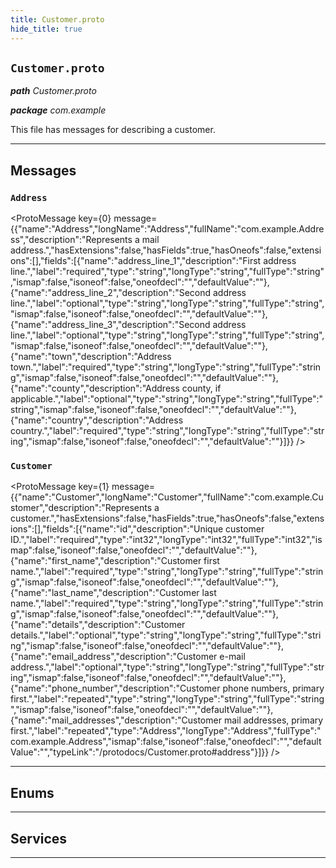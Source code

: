 ```yaml
---
title: Customer.proto
hide_title: true
---
```



## `Customer.proto`
_**path** Customer.proto_

_**package** com.example_

This file has messages for describing a customer.

---

## Messages


### `Address`
<ProtoMessage key={0} message={{"name":"Address","longName":"Address","fullName":"com.example.Address","description":"Represents a mail address.","hasExtensions":false,"hasFields":true,"hasOneofs":false,"extensions":[],"fields":[{"name":"address_line_1","description":"First address line.","label":"required","type":"string","longType":"string","fullType":"string","ismap":false,"isoneof":false,"oneofdecl":"","defaultValue":""},{"name":"address_line_2","description":"Second address line.","label":"optional","type":"string","longType":"string","fullType":"string","ismap":false,"isoneof":false,"oneofdecl":"","defaultValue":""},{"name":"address_line_3","description":"Second address line.","label":"optional","type":"string","longType":"string","fullType":"string","ismap":false,"isoneof":false,"oneofdecl":"","defaultValue":""},{"name":"town","description":"Address town.","label":"required","type":"string","longType":"string","fullType":"string","ismap":false,"isoneof":false,"oneofdecl":"","defaultValue":""},{"name":"county","description":"Address county, if applicable.","label":"optional","type":"string","longType":"string","fullType":"string","ismap":false,"isoneof":false,"oneofdecl":"","defaultValue":""},{"name":"country","description":"Address country.","label":"required","type":"string","longType":"string","fullType":"string","ismap":false,"isoneof":false,"oneofdecl":"","defaultValue":""}]}} />


### `Customer`
<ProtoMessage key={1} message={{"name":"Customer","longName":"Customer","fullName":"com.example.Customer","description":"Represents a customer.","hasExtensions":false,"hasFields":true,"hasOneofs":false,"extensions":[],"fields":[{"name":"id","description":"Unique customer ID.","label":"required","type":"int32","longType":"int32","fullType":"int32","ismap":false,"isoneof":false,"oneofdecl":"","defaultValue":""},{"name":"first_name","description":"Customer first name.","label":"required","type":"string","longType":"string","fullType":"string","ismap":false,"isoneof":false,"oneofdecl":"","defaultValue":""},{"name":"last_name","description":"Customer last name.","label":"required","type":"string","longType":"string","fullType":"string","ismap":false,"isoneof":false,"oneofdecl":"","defaultValue":""},{"name":"details","description":"Customer details.","label":"optional","type":"string","longType":"string","fullType":"string","ismap":false,"isoneof":false,"oneofdecl":"","defaultValue":""},{"name":"email_address","description":"Customer e-mail address.","label":"optional","type":"string","longType":"string","fullType":"string","ismap":false,"isoneof":false,"oneofdecl":"","defaultValue":""},{"name":"phone_number","description":"Customer phone numbers, primary first.","label":"repeated","type":"string","longType":"string","fullType":"string","ismap":false,"isoneof":false,"oneofdecl":"","defaultValue":""},{"name":"mail_addresses","description":"Customer mail addresses, primary first.","label":"repeated","type":"Address","longType":"Address","fullType":"com.example.Address","ismap":false,"isoneof":false,"oneofdecl":"","defaultValue":"","typeLink":"/protodocs/Customer.proto#address"}]}} />


---

## Enums



---

## Services



---

  